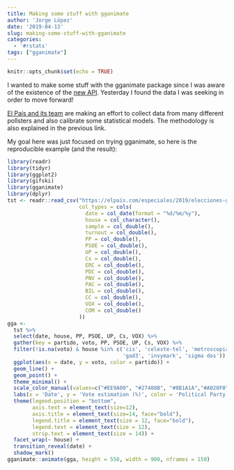 ```yaml
---
title: Making some stuff with gganimate
author: 'Jorge López'
date: '2019-04-13'
slug: making-some-stuff-with-gganimate
categories:
  - '#rstats'
tags: ["gganimate"]
---
```


```r
knitr::opts_chunk$set(echo = TRUE)
```

I wanted to make some stuff with the gganimate package since I was aware of the existence of the [new API](https://github.com/thomasp85/gganimate#gganimate-). Yesterday I found the data I was seeking in order to move forward!

[El País and its team](https://elpais.com/especiales/2019/elecciones-generales/encuestas-electorales/) are making an effort to collect data from many different pollsters and also calibrate some statistical models. The methodology is also explained in the previous link.

My goal here was just focused on trying gganimate, so here is the reproducible example (and the result):

```r
library(readr)
library(tidyr)
library(ggplot2)
library(gifski)
library(gganimate)
library(dplyr)
tst <- readr::read_csv("https://elpais.com/especiales/2019/elecciones-generales/encuestas-electorales/ficheros/tabla.csv?1554807308", 
                       col_types = cols(
                         date = col_date(format = "%d/%m/%y"),
                         house = col_character(),
                         sample = col_double(),
                         turnout = col_double(),
                         PP = col_double(),
                         PSOE = col_double(),
                         UP = col_double(),
                         Cs = col_double(),
                         ERC = col_double(),
                         PDC = col_double(),
                         PNV = col_double(),
                         PAC = col_double(),
                         BIL = col_double(),
                         CC = col_double(),
                         VOX = col_double(),
                         COM = col_double()
                       ))
gga <-
  tst %>% 
  select(date, house, PP, PSOE, UP, Cs, VOX) %>% 
  gather(key = partido, voto, PP, PSOE, UP, Cs, VOX) %>% 
  filter(!is.na(voto) & house %in% c('cis', 'celeste-tel', 'metroscopia',
                                     'gad3', 'invymark', 'sigma dos')) %>% 
  ggplot(aes(x = date, y = voto, color = partido)) +
  geom_line() +
  geom_point() +
  theme_minimal() +
  scale_color_manual(values=c("#EE9A00", "#27408B", "#8B1A1A","#A020F0", "#458B00")) +
  labs(x = 'Date', y = 'Vote estimation (%)', color = 'Political Party') +
  theme(legend.position = "bottom", 
        axis.text = element_text(size=12),
        axis.title = element_text(size=14, face="bold"),
        legend.title = element_text(size = 12, face="bold"),
        legend.text = element_text(size = 12),
        strip.text = element_text(size = 14)) +
  facet_wrap(~ house) +
  transition_reveal(date) + 
  shadow_mark()
gganimate::animate(gga, height = 550, width = 900, nframes = 150)
```